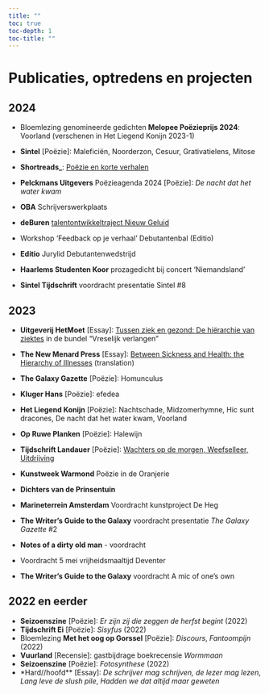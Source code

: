 ```yaml
---
title: ""
toc: true
toc-depth: 1
toc-title: ""
---
```


# Publicaties, optredens en projecten

## 2024
- Bloemlezing genomineerde gedichten **Melopee Poëzieprijs 2024**: Voorland (verschenen in Het Liegend Konijn 2023-1)
- **Sintel** [Poëzie]: Maleficiën, Noorderzon, Cesuur, Grativatielens, Mitose
- **Shortreads_**: [Poëzie en korte verhalen](https://shortreads.nl/auteur/emmalauras/) 
- **Pelckmans Uitgevers** Poëzieagenda 2024 [Poëzie]: *De nacht dat het water kwam*

- **OBA** Schrijverswerkplaats
- **deBuren** [talentontwikkeltraject Nieuw Geluid](https://deburen.eu/magazine/nachtschade)
- Workshop 'Feedback op je verhaal' Debutantenbal (Editio)
- **Editio** Jurylid Debutantenwedstrijd
- **Haarlems Studenten Koor** prozagedicht bij concert 'Niemandsland'
- **Sintel Tijdschrift** voordracht presentatie Sintel #8


## 2023

- **Uitgeverij HetMoet** [Essay]: [Tussen ziek en gezond: De hiërarchie van ziektes](https://www.hetmoet.com/post-1/tussen-ziek-en-gezond-de-hi%C3%ABrarchie-van-ziektes) in de bundel "Vreselijk verlangen"
- **The New Menard Press** [Essay]: [Between Sickness and Health: the Hierarchy of Illnesses](https://www.thenewmenardpress.com/post/between-sickness-and-health-the-hierarchy-of-illnesses) (translation)
- **The Galaxy Gazette** [Poëzie]: Homunculus
- **Kluger Hans** [Poëzie]: efedea 
- **Het Liegend Konijn** [Poëzie]: Nachtschade, Midzomerhymne, Hic sunt dracones, De nacht dat het water kwam, Voorland
- **Op Ruwe Planken** [Poëzie]: Halewijn 
- **Tijdschrift Landauer** [Poëzie]: [Wachters op de morgen, Weefselleer, Uitdrijving](https://tijdschriftlandauer.nl/poezie/emma-laura-schouten/)

- **Kunstweek Warmond** Poëzie in de Oranjerie
- **Dichters van de Prinsentuin**
- **Marineterrein Amsterdam** Voordracht kunstproject De Heg 
- **The Writer's Guide to the Galaxy** voordracht presentatie *The Galaxy Gazette* #2 
- **Notes of a dirty old man** - voordracht 
- Voordracht 5 mei vrijheidsmaaltijd Deventer
- **The Writer's Guide to the Galaxy** voordracht A mic of one's own 

## 2022 en eerder

- **Seizoenszine** [Poëzie]: *Er zijn zij die zeggen de herfst begint* (2022)
- **Tijdschrift Ei** [Poëzie]: *Sisyfus* (2022) 
- Bloemlezing **Met het oog op Gorssel** [Poëzie]: *Discours*, *Fantoompijn* (2022)
- **Vuurland** [Recensie]: gastbijdrage boekrecensie *Wormmaan*
- **Seizoenszine** [Poëzie]: *Fotosynthese* (2022)
- *Hard//hoofd** [Essay]: *De schrijver mag schrijven, de lezer mag lezen*, *Lang leve de slush pile*, *Hadden we dat altijd maar geweten*
